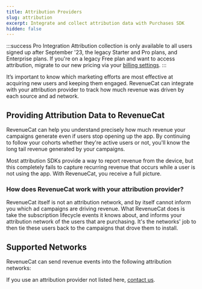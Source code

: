 ```yaml
---
title: Attribution Providers
slug: attribution
excerpt: Integrate and collect attribution data with Purchases SDK
hidden: false
---
```


:::success Pro Integration
Attribution collection is only available to all users signed up after September '23, the legacy Starter and Pro plans, and Enterprise plans. If you're on a legacy Free plan and want to access attribution, migrate to our new pricing via your [billing settings](https://app.revenuecat.com/settings/billing).
:::

It’s important to know which marketing efforts are most effective at acquiring new users and keeping them engaged. RevenueCat can integrate with your attribution provider to track how much revenue was driven by each source and ad network.

## Providing Attribution Data to RevenueCat

RevenueCat can help you understand precisely how much revenue your campaigns generate even if users stop opening up the app. By continuing to follow your cohorts whether they're active users or not, you'll know the long tail revenue generated by your campaigns.

Most attribution SDKs provide a way to report revenue from the device, but this completely fails to capture recurring revenue that occurs while a user is not using the app. With RevenueCat, you receive a full picture.

### How does RevenueCat work with your attribution provider?

RevenueCat itself is not an attribution network, and by itself cannot inform you which ad campaigns are driving revenue. What RevenueCat does is take the subscription lifecycle events it knows about, and informs your attribution network of the users that are purchasing. It's the networks' job to then tie these users back to the campaigns that drove them to install.

## Supported Networks

RevenueCat can send revenue events into the following attribution networks:

<ContentCardItem
    title="Adjust"
    subtitle="Adjust is a mobile measurement platform that helps you track and analyze your app's performance and user acquisition."
    link="/docs/integrations/attribution/adjust"
    icon="integrations/icons/adjust.png"
/>

<ContentCardItem
    title="Apple Search Ads"
    subtitle="Apple Search Ads helps you promote your app in App Store search results to reach high-intent users."
    link="/docs/integrations/attribution/apple-search-ads"
    icon="integrations/icons/apple.png"
/>

<ContentCardItem
    title="AppsFlyer"
    subtitle="AppsFlyer is a mobile attribution and marketing analytics platform that helps you measure and optimize your marketing campaigns."
    link="/docs/integrations/attribution/appsflyer"
    icon="integrations/icons/appsflyer.png"
/>

<ContentCardItem
    title="Branch"
    subtitle="Branch is a mobile linking platform that helps you acquire, engage, and measure across all devices, channels, and platforms."
    link="/docs/integrations/attribution/branch"
    icon="integrations/icons/branch.png"
/>

<ContentCardItem
    title="Facebook Ads"
    subtitle="Facebook Ads helps you reach and engage your target audience on Facebook, Instagram, and other platforms in the Facebook network."
    link="/docs/integrations/attribution/facebook-ads"
    icon="integrations/icons/meta.png"
/>

<ContentCardItem
    title="SplitMetrics Acquire"
    subtitle="SplitMetrics Acquire (formerly SearchAdsHQ) is a platform for Apple Search Ads management and optimization."
    link="/docs/integrations/attribution/splitmetrics-acquire"
    icon="integrations/icons/splitmetrics.png"
/>

<ContentCardItem
    title="Tenjin"
    subtitle="Tenjin is a mobile marketing infrastructure that provides attribution, analytics, and ad network data aggregation."
    link="/docs/integrations/attribution/tenjin"
    icon="integrations/icons/tenjin.png"
/>

<ContentCardItem
    title="Singular"
    subtitle="Singular is a marketing intelligence platform that unifies marketing analytics, giving you a holistic view of your marketing performance."
    link="/docs/integrations/attribution/singular"
    icon="integrations/icons/singular.png"
/>

If you use an attribution provider not listed here, [contact us](https://www.revenuecat.com/contact).
